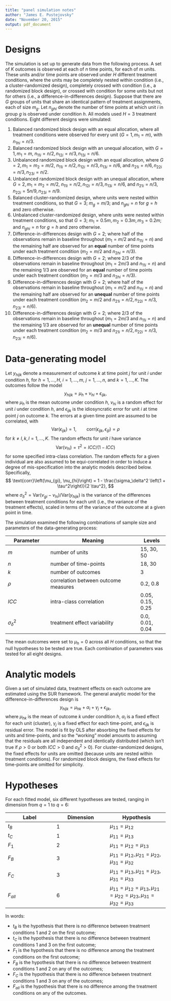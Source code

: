 ```yaml
---
title: "panel simulation notes"
author: "James E. Pustejovsky"
date: "November 20, 2015"
output: pdf_document
---
```


# Designs

The simulation is set up to generate data from the following process. A set of $K$ outcomes is observed at each of $n$ time points, for each of $m$ units. These units and/or time points are observed under $H$ different treatment conditions, where the units may be completely nested within condition (i.e., a cluster-randomized design), completely crossed with condition (i.e., a randomized block design), or crossed with condition for some units but not for others (i.e., a difference-in-differences design). Suppose that there are $G$ groups of units that share an identical pattern of treatment assignments, each of size $m_g$. Let $n_{ghi}$ denote the number of time points at which unit $i$ in group $g$ is observed under condition $h$. All models used $H = 3$ treatment conditions. Eight different designs were simulated:

1. Balanced randomized block design with an equal allocation, where all treatment conditions were observed for every unit ($G = 1, m_1 = m$), with $n_{1hi} = n / 3$. 
2. Balanced randomized block design with an unequal allocation, with $G = 1, m_1 = m$, $n_{11i} = n / 2, n_{12i} = n / 3, n_{13i} = n / 6$. 
3. Unbalanced randomized block design with an equal allocation, where $G = 2, m_1 = m_2 = m / 2$, $n_{11i} = n / 2, n_{12i} = n / 3, n_{13i} = n / 6$, and $n_{21i} = n / 6, n_{22i} = n / 3, n_{23i} = n / 2$. 
4. Unbalanced randomized block design with an unequal allocation, where $G = 2, m_1 = m_2 = m / 2$, $n_{11i} = n / 2, n_{12i} = n / 3, n_{13i} = n / 6$, and $n_{21i} = n / 3, n_{22i} = 5 n / 9, n_{23i} = n / 9$. 
5. Balanced cluster-randomized design, where units were nested within treatment conditions, so that $G = 3$; $m_g = m / 3$; and $n_{ghi} = n$ for $g = h$ and zero otherwise. 
6. Unbalanced cluster-randomized design, where units were nested within treatment conditions, so that $G = 3$; $m_1 = 0.5 m, m_2 = 0.3 m, m_3 = 0.2 m$; and $n_{ghi} = n$ for $g = h$ and zero otherwise.
7. Difference-in-differences design with $G = 2$; where half of the observations remain in baseline throughout ($m_1 = m / 2$ and $n_{11i} = n$) and the remaining half are observed for an __equal__ number of time points under each treatment condition ($m_2 = m / 2$ and $n_{2hi} = n / 3$). 
8. Difference-in-differences design with $G = 2$; where 2/3 of the observations remain in baseline throughout ($m_1 = 2 m / 3$ and $n_{11i} = n$) and the remaining 1/3 are observed for an __equal__ number of time points under each treatment condition ($m_2 = m / 3$ and $n_{2hi} = n / 3$). 
9. Difference-in-differences design with $G = 2$; where half of the observations remain in baseline throughout ($m_1 = m / 2$ and $n_{11i} = n$) and the remaining half are observed for an __unequal__ number of time points under each treatment condition ($m_2 = m / 2$ and $n_{21i} = n / 2, n_{22i} = n / 3, n_{23i} = n / 6$). 
10. Difference-in-differences design with $G = 2$; where 2/3 of the observations remain in baseline throughout ($m_1 = 2m / 3$ and $n_{11i} = n$) and the remaining 1/3 are observed for an __unequal__ number of time points under each treatment condition ($m_2 = m / 3$ and $n_{21i} = n / 2, n_{22i} = n / 3, n_{23i} = n / 6$). 

\newpage 

# Data-generating model

Let $y_{hijk}$ denote a measurement of outcome $k$ at time point $j$ for unit $i$ under condition $h$, for $h = 1,...,H$, $i = 1,...,m$, $j = 1,...,n$, and $k = 1,...,K$. The outcomes follow the model
$$
y_{hijk} = \mu_h + \nu_{hi} + \epsilon_{ijk},
$$
where $\mu_h$ is the mean outcome under condition $h$, $\nu_{hi}$ is a random effect for unit $i$ under condition $h$, and $\epsilon_{ijk}$ is the idiosyncratic error for unit $i$ at time point $j$ on outcome $k$. The errors at a given time point are assumed to be correlated, with 
$$
\text{Var}\left(\epsilon_{ijk}\right) = 1, \qquad \text{corr}\left(\epsilon_{ijk}, \epsilon_{ijl}\right) = \rho
$$
for $k\neq l, k,l = 1,...,K$. The random effects for unit $i$ have variance
$$
\text{Var}\left(\nu_{hi}\right) = \tau^2 = ICC / (1 - ICC)
$$ 
for some specified intra-class correlation. The random effects for a given individual are also assumed to be equi-correlated in order to induce a degree of mis-specification into the analytic models described below. Specifically, 
$$
\text{corr}\left(\nu_{gi}, \nu_{hi}\right) = 1 - \frac{\sigma_\delta^2 \left(1 + \tau^2\right)}{2 \tau^2},
$$
where $\sigma_\delta^2 = \text{Var}\left(\nu_{gi} - \nu_{hi}\right) / \text{Var}\left(y_{hijk}\right)$ is the variance of the differences between treatment conditions for each unit (i.e., the variance of the treatment effects), scaled in terms of the variance of the outcome at a given point in time. 

The simulation examined the following combinations of sample size and parameters of the data-generating process:

Parameter         | Meaning                              | Levels
------------------|--------------------------------------|------------
$m$               | number of units                      | 15, 30, 50
$n$               | number of time-points                | 18, 30 
$k$               | number of outcomes                   | 3
$\rho$            | correlation between outcome measures | 0.2, 0.8
$ICC$             | intra-class correlation              | 0.05, 0.15, 0.25
$\sigma_\delta^2$ | treatment effect variability         | 0.0, 0.01, 0.04

The mean outcomes were set to $\mu_h = 0$ across all $H$ conditions, so that the null hypotheses to be tested are true. Each combination of parameters was tested for all eight designs.

# Analytic models

Given a set of simulated data, treatment effects on each outcome are estimated using the SUR framework. The general analytic model for the difference-in-differences design is
$$
y_{hijk} = \mu_{hk} + \alpha_i + \gamma_j + \epsilon_{ijk},
$$
where $\mu_{hk}$ is the mean of outcome $k$ under condition $h$, $\alpha_i$ is a fixed effect for each unit (cluster), $\gamma_j$ is a fixed effect for each time-point, and $\epsilon_{ijk}$ is residual error. The model is fit by OLS after absorbing the fixed effects for units and time-points, and so the "working" model amounts to assuming that the residuals are all independent and identically distributed (which isn't true if $\rho > 0$ or both $ICC > 0$ and $\sigma_\delta^2 > 0$). For cluster-randomized designs, the fixed effects for units are omitted (because units are nested within treatment conditions). For randomized block designs, the fixed effects for time-points are omitted for simplicity.

# Hypotheses

For each fitted model, six different hypotheses are tested, ranging in dimension from $q = 1$ to $q = 6$:

Label     | Dimension | Hypothesis |
----------|-----------|------------|
$t_B$     | 1         | $\mu_{11} = \mu_{12}$ |
$t_C$     | 1         | $\mu_{11} = \mu_{13}$ |
$F_1$     | 2         | $\mu_{11} = \mu_{12} = \mu_{13}$ |
$F_B$     | 3         | $\mu_{11} = \mu_{12}, \mu_{21} = \mu_{22}, \mu_{31} = \mu_{32}$ |
$F_C$     | 3         | $\mu_{11} = \mu_{13}, \mu_{21} = \mu_{23}, \mu_{31} = \mu_{33}$ |
$F_{all}$ | 6         | $\mu_{11} = \mu_{12} = \mu_{13}, \mu_{21} = \mu_{22} = \mu_{23}, \mu_{31} = \mu_{32} = \mu_{33}$ |

In words:

* $t_B$ is the hypothesis that there is no difference between treatment conditions 1 and 2 on the first outcome;
* $t_C$ is the hypothesis that there is no difference between treatment conditions 1 and 3 on the first outcome;
* $F_1$ is the hypothesis that there is no difference among the treatment conditions on the first outcome;
* $F_B$ is the hypothesis that there is no difference between treatment conditions 1 and 2 on any of the outcomes;
* $F_C$ is the hypothesis that there is no difference between treatment conditions 1 and 3 on any of the outcomes;
* $F_{all}$ is the hypothesis that there is no difference among the treatment conditions on any of the outcomes.
